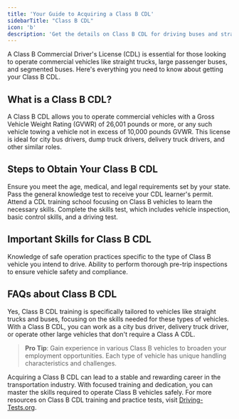 ```yaml
---
title: 'Your Guide to Acquiring a Class B CDL'
sidebarTitle: "Class B CDL"
icon: 'b'
description: 'Get the details on Class B CDL for driving buses and straight trucks, perfect for local deliveries and specialized transport services.'
---
```


A Class B Commercial Driver's License (CDL) is essential for those looking to operate commercial vehicles like straight trucks, large passenger buses, and segmented buses. Here's everything you need to know about getting your Class B CDL.

<Snippet file="class-b-diagram.mdx" />

## What is a Class B CDL?

<AccordionGroup>
  <Accordion title="Class B CDL Explained">
    A Class B CDL allows you to operate commercial vehicles with a Gross Vehicle Weight Rating (GVWR) of 26,001 pounds or more, or any such vehicle towing a vehicle not in excess of 10,000 pounds GVWR.
  </Accordion>

  <Accordion title="Suitable for Various Jobs">
    This license is ideal for city bus drivers, dump truck drivers, delivery truck drivers, and other similar roles.
  </Accordion>
</AccordionGroup>

## Steps to Obtain Your Class B CDL

<Steps>
  <Step title="Meet Basic Eligibility Requirements">
    Ensure you meet the age, medical, and legal requirements set by your state.
  </Step>

  <Step title="Get a CDL Permit">
    Pass the general knowledge test to receive your CDL learner's permit.
  </Step>

  <Step title="Undergo Proper Training">
    Attend a CDL training school focusing on Class B vehicles to learn the necessary skills.
  </Step>

  <Step title="Pass the CDL Skills Test">
    Complete the skills test, which includes vehicle inspection, basic control skills, and a driving test.
  </Step>
</Steps>

## Important Skills for Class B CDL

<CardGroup cols={2}>
  <Card title="Safe Operation" icon="truck">
    Knowledge of safe operation practices specific to the type of Class B vehicle you intend to drive.
  </Card>

  <Card title="Vehicle Inspection" icon="magnifying-glass">
    Ability to perform thorough pre-trip inspections to ensure vehicle safety and compliance.
  </Card>
</CardGroup>

## FAQs about Class B CDL

<AccordionGroup>
  <Accordion title="Is the training for Class B CDL different from Class A?">
    Yes, Class B CDL training is specifically tailored to vehicles like straight trucks and buses, focusing on the skills needed for these types of vehicles.
  </Accordion>

  <Accordion title="What kind of jobs can I get with a Class B CDL?">
    With a Class B CDL, you can work as a city bus driver, delivery truck driver, or operate other large vehicles that don't require a Class A CDL.
  </Accordion>
</AccordionGroup>

> **Pro Tip**: Gain experience in various Class B vehicles to broaden your employment opportunities. Each type of vehicle has unique handling characteristics and challenges.

Acquiring a Class B CDL can lead to a stable and rewarding career in the transportation industry. With focused training and dedication, you can master the skills required to operate Class B vehicles safely. For more resources on Class B CDL training and practice tests, visit [Driving-Tests.org](https://driving-tests.org).
